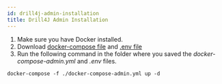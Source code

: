 ```yaml
---
id: drill4j-admin-installation
title: Drill4J Admin Installation
---
```


1. Make sure you have Docker installed.
2. Download [docker-compose file](https://github.com/Drill4J/example-configs/raw/main/0.8.0/prerelease/api-tests/docker-compose-admin.yml)
and [.env file](https://github.com/Drill4J/example-configs/raw/main/0.8.0/prerelease/api-tests/.env)
3. Run the following command in the folder where you saved the *docker-compose-admin.yml* and *.env* files.
```
docker-compose -f ./docker-compose-admin.yml up -d
```

